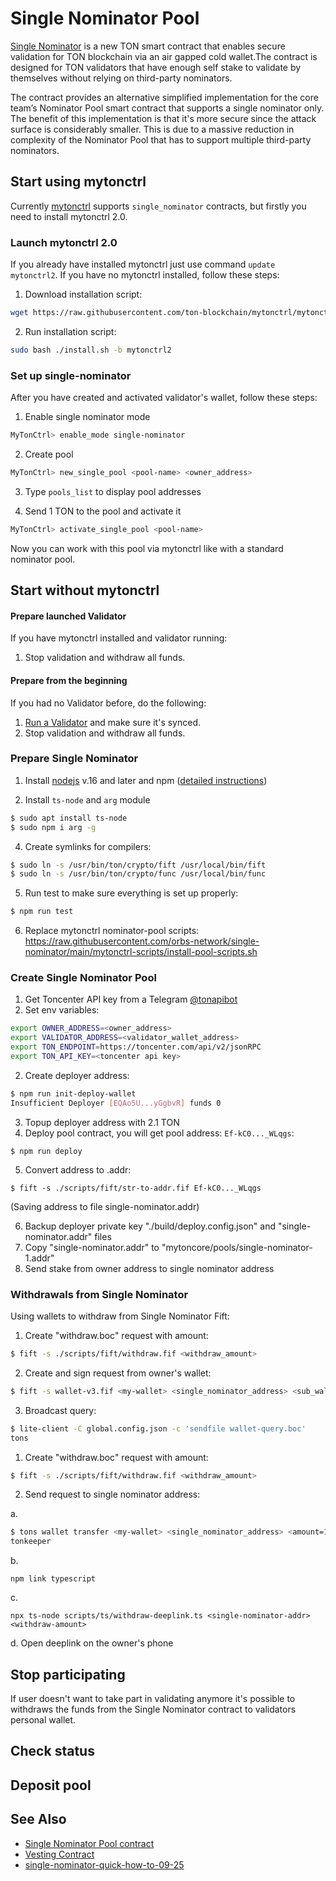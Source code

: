 # Single Nominator Pool

[Single Nominator](https://github.com/orbs-network/single-nominator) is a new TON smart contract that enables secure validation for TON blockchain via an air gapped cold wallet.The contract is designed for TON validators that have enough self stake to validate by themselves without relying on third-party nominators.

The contract provides an alternative simplified implementation for the core team’s Nominator Pool smart contract that supports a single nominator only. The benefit of this implementation is that it's more secure since the attack surface is considerably smaller. This is due to a massive reduction in complexity of the Nominator Pool that has to support multiple third-party nominators.

## Start using mytonctrl

Currently [mytonctrl](https://github.com/ton-blockchain/mytonctrl) supports `single_nominator` contracts, but firstly you need to install mytonctrl 2.0.

### Launch mytonctrl 2.0

If you already have installed mytonctrl just use command `update mytonctrl2`. If you have no mytonctrl installed, follow these steps:

1. Download installation script:

```bash
wget https://raw.githubusercontent.com/ton-blockchain/mytonctrl/mytonctrl2/scripts/install.sh
```

2. Run installation script:

```bash
sudo bash ./install.sh -b mytonctrl2
```

### Set up single-nominator

After you have created and activated validator's wallet, follow these steps:

1. Enable single nominator mode

```bash
MyTonCtrl> enable_mode single-nominator
```

2. Create pool

```bash
MyTonCtrl> new_single_pool <pool-name> <owner_address>
```

3. Type `pools_list` to display pool addresses

4. Send 1 TON to the pool and activate it

```bash
MyTonCtrl> activate_single_pool <pool-name>
```

Now you can work with this pool via mytonctrl like with a standard nominator pool.

## Start without mytonctrl

#### Prepare launched Validator

  If you have mytonctrl installed and validator running:

  1. Stop validation and withdraw all funds.

#### Prepare from the beginning
  If you had no Validator before, do the following:
   1. [Run a Validator](/participate/run-nodes/full-node) and make sure it's synced.
   2. Stop validation and withdraw all funds.


### Prepare Single Nominator


1. Install [nodejs](https://nodejs.org/en) v.16 and later and npm  ([detailed instructions](https://github.com/nodesource/distributions#debian-and-ubuntu-based-distributions))

2. Install `ts-node` and `arg` module

```bash
$ sudo apt install ts-node
$ sudo npm i arg -g
```

4. Create symlinks for compilers:

```bash
$ sudo ln -s /usr/bin/ton/crypto/fift /usr/local/bin/fift
$ sudo ln -s /usr/bin/ton/crypto/func /usr/local/bin/func
```

5. Run test to make sure everything is set up properly:

```bash
$ npm run test
```

6. Replace mytonctrl nominator-pool scripts: https://raw.githubusercontent.com/orbs-network/single-nominator/main/mytonctrl-scripts/install-pool-scripts.sh

### Create Single Nominator Pool

1. Get Toncenter API key from a Telegram [@tonapibot](https://t.me/tonapibot)
2. Set env variables:

```bash
export OWNER_ADDRESS=<owner_address>
export VALIDATOR_ADDRESS=<validator_wallet_address>
export TON_ENDPOINT=https://toncenter.com/api/v2/jsonRPC
export TON_API_KEY=<toncenter api key>
```

2. Create deployer address:

```bash
$ npm run init-deploy-wallet
Insufficient Deployer [EQAo5U...yGgbvR] funds 0
```

3. Topup deployer address with 2.1 TON
4. Deploy pool contract, you will get pool address: `Ef-kC0..._WLqgs`:

```
$ npm run deploy
```

5. Convert address to .addr:

```
$ fift -s ./scripts/fift/str-to-addr.fif Ef-kC0..._WLqgs
```

(Saving address to file single-nominator.addr)

6. Backup deployer private key "./build/deploy.config.json" and "single-nominator.addr" files
7. Copy "single-nominator.addr" to "mytoncore/pools/single-nominator-1.addr"
8. Send stake from owner address to single nominator address

### Withdrawals from Single Nominator

Using wallets to withdraw from Single Nominator
Fift:

1. Create "withdraw.boc" request with amount:

```bash
$ fift -s ./scripts/fift/withdraw.fif <withdraw_amount>
```

2. Create and sign request from owner's wallet:

```bash
$ fift -s wallet-v3.fif <my-wallet> <single_nominator_address> <sub_wallet_id> <seqno> <amount=1> -B withdraw.boc
```

3. Broadcast query:

```bash
$ lite-client -C global.config.json -c 'sendfile wallet-query.boc'
tons
```

1. Create "withdraw.boc" request with amount:

```bash
$ fift -s ./scripts/fift/withdraw.fif <withdraw_amount>
```

2. Send request to single nominator address:

a.

```bash
$ tons wallet transfer <my-wallet> <single_nominator_address> <amount=1> --body withdraw.boc
tonkeeper
```

b.

```
npm link typescript
```

c.

```
npx ts-node scripts/ts/withdraw-deeplink.ts <single-nominator-addr> <withdraw-amount>
```

d. Open deeplink on the owner's phone

## Stop participating

If user doesn't want to take part in validating anymore it's possible to withdraws the funds from the Single Nominator contract to validators personal wallet.


## Check status
## Deposit pool


## See Also

* [Single Nominator Pool contract](https://github.com/orbs-network/single-nominator)
* [Vesting Contract](/participate/network-maintenance/vesting-contract)
* [single-nominator-quick-how-to-09-25](https://telegra.ph/single-nominator-quick-how-to-09-25)




